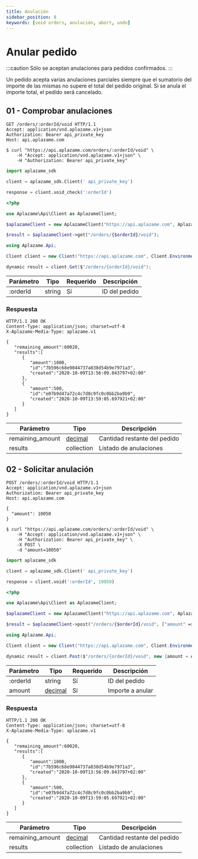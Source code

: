 ```yaml
---
title: Anulación
sidebar_position: 8
keywords: [void orders, anulación, abort, undo]
---
```


# Anular pedido

:::caution
Sólo se aceptan anulaciones para pedidos confirmados.
:::

Un pedido acepta varias anulaciones parciales siempre que el sumatorio del importe de las mismas no supere el total del pedido original. Si se anula el importe total, el pedido será cancelado.

## 01 - Comprobar anulaciones

<Tabs>
  <TabItem value="http" label="http">

```http
GET /orders/:orderId/void HTTP/1.1
Accept: application/vnd.aplazame.v1+json
Authorization: Bearer api_private_key
Host: api.aplazame.com
```
  </TabItem>
  <TabItem value="shell" label="shell">

```shell
$ curl "https://api.aplazame.com/orders/:orderId/void" \
    -H "Accept: application/vnd.aplazame.v1+json" \
    -H "Authorization: Bearer api_private_key"
```
  </TabItem>
  <TabItem value="python" label="python">

```python
import aplazame_sdk

client = aplazame_sdk.Client(' api_private_key')

response = client.void_check(':orderId')
```
  </TabItem>
  <TabItem value="php" label="php">

```php
<?php

use Aplazame\Api\Client as AplazameClient;

$aplazameClient = new AplazameClient("https://api.aplazame.com", AplazameClient::ENVIRONMENT_PRODUCTION, " api_private_key");

$result = $aplazameClient->get("/orders/{$orderId}/void");
```
  </TabItem>
  <TabItem value="c" label="C#">

```csharp
using Aplazame.Api;

Client client = new Client("https://api.aplazame.com", Client.EnvironmentProduction, " api_private_key");

dynamic result = client.Get($"/orders/{orderId}/void");
```
  </TabItem>
</Tabs>

|<t id="table.parameter">Parámetro</t> | <t id="table.type">Tipo</t> | <t id="table.required">Requerido</t> | <t id="table.description">Descripción</t>|
|---------|---------|---------|---------|
:orderId | string | <t id="docs.yes">Sí</t> | ID del pedido

### Respuesta

```http
HTTP/1.1 200 OK
Content-Type: application/json; charset=utf-8
X-Aplazame-Media-Type: aplazame.v1

{
   "remaining_amount":60020,
   "results":[
      {
         "amount":1000,
         "id":"7b596c68e9044737a838d54b9e7971a3",
         "created":"2020-10-09T13:56:09.043797+02:00"
      },
      {
         "amount":500,
         "id":"e07b9d47a72c4c7d8c9fc0c0bb2ba9b9",
         "created":"2020-10-09T13:59:05.697921+02:00"
      }
   ]
}
```

|<t id="table.parameter">Parámetro</t> | <t id="table.type">Tipo</t> | <t id="table.description">Descripción</t>|
|---------|---------|---------|
remaining_amount | [decimal](../api-reference/#decimals) | Cantidad restante del pedido
results | collection | Listado de anulaciones

## 02 - Solicitar anulación

<Tabs>
  <TabItem value="http" label="http">

```http
POST /orders/:orderId/void HTTP/1.1
Accept: application/vnd.aplazame.v1+json
Authorization: Bearer api_private_key
Host: api.aplazame.com

{
  "amount": 10050
}
```
  </TabItem>
  <TabItem value="shell" label="shell">

```shell
$ curl "https://api.aplazame.com/orders/:orderId/void" \
    -H "Accept: application/vnd.aplazame.v1+json" \
    -H "Authorization: Bearer api_private_key" \
    -X POST \
    -d "amount=10050"
```
  </TabItem>
  <TabItem value="python" label="python">

```python
import aplazame_sdk

client = aplazame_sdk.Client(' api_private_key')

response = client.void(':orderId', 10050)
```
  </TabItem>
  <TabItem value="php" label="php">

```php
<?php

use Aplazame\Api\Client as AplazameClient;

$aplazameClient = new AplazameClient("https://api.aplazame.com", AplazameClient::ENVIRONMENT_PRODUCTION, " api_private_key");

$result = $aplazameClient->post("/orders/{$orderId}/void", ["amount" => Aplazame\Serializer\Decimal::fromFloat(100.50)->value]);
```
  </TabItem>
  <TabItem value="c" label="C#">

```csharp
using Aplazame.Api;

Client client = new Client("https://api.aplazame.com", Client.EnvironmentProduction, " api_private_key");

dynamic result = client.Post($"/orders/{orderId}/void", new {amount = Aplazame.Serializer.DecimalType.FromDouble(100.50)});
```
  </TabItem>
</Tabs>

|<t id="table.parameter">Parámetro</t> | <t id="table.type">Tipo</t> | <t id="table.required">Requerido</t> | <t id="table.description">Descripción</t>|
|---------|---------|---------|---------|
:orderId | string | <t id="docs.yes">Sí</t> | ID del pedido
amount | [decimal](../api-reference/#decimals) | <t id="docs.yes">Sí</t> | Importe a anular

### Respuesta

```http
HTTP/1.1 200 OK
Content-Type: application/json; charset=utf-8
X-Aplazame-Media-Type: aplazame.v1

{
   "remaining_amount":60020,
   "results":[
      {
         "amount":1000,
         "id":"7b596c68e9044737a838d54b9e7971a3",
         "created":"2020-10-09T13:56:09.043797+02:00"
      },
      {
         "amount":500,
         "id":"e07b9d47a72c4c7d8c9fc0c0bb2ba9b9",
         "created":"2020-10-09T13:59:05.697921+02:00"
      }
   ]
}
```

|<t id="table.parameter">Parámetro</t> | <t id="table.type">Tipo</t> | <t id="table.description">Descripción</t>|
|---------|---------|---------|
remaining_amount | [decimal](../api-reference/#decimals) | Cantidad restante del pedido
results | collection | Listado de anulaciones

